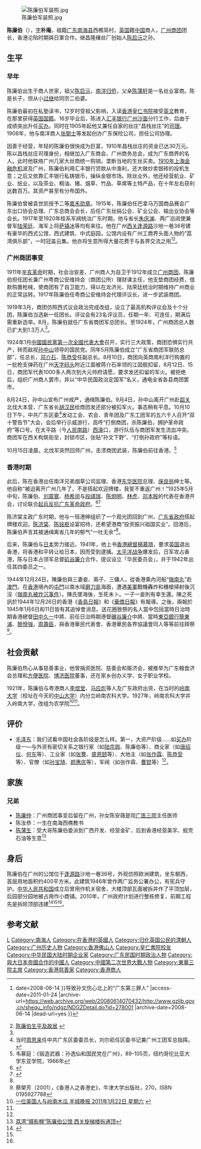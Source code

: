 {{Infobox Biography
| subject_name   = 陳廉伯 
| image_name     = Chen Lianbo.png
| image_size     = 180px
| image_caption  = 陈廉伯半身像
| date_of_birth  = 1884年10月21日
| place_of_birth = {{QING}}[[廣東省|廣東省]][[廣肇羅道|廣肇羅道]][[廣州府|廣州府]][[番禺城|番禺城]]
| date_of_death  = {{death date and age|1944|12|24|1884|10|21}}
| place_of_death = {{HKG-1941}}
| occupation = [[英国|英国]]籍華裔商人，[[广州商团|广州商团]]团长
}}
[[File:陈廉伯军装照.jpg|thumb]]

'''陈廉伯'''（{{bd|1884年|10月21日|1944年|12月24日|catIdx=C陈}}），[[表字|字]]'''朴庵'''，祖籍[[广东|广东]][[南海县|南海县]]西樵简村，[[英国|英国]]籍[[中国|中国]]商人，[[广州商团|广州商团]]团长，香港沦陷时期與日軍合作。继昌隆缫丝厂创始人[[陈启沅|陈启沅]]之孙。

== 生平 ==
=== 早年 ===

陈廉伯出生于商人世家，祖父[[陈启沅|陈启沅]]，[[南洋|南洋]][[歸國華僑|归侨]]，父亲[[陈蒲轩|陈蒲轩]]是一名丝业富商。陈是长子，但从小[[过继|过继]]给同宗二伯婆。

陈廉伯最初在私塾读书，12岁时受祖父影响，入读[[香港|香港]][[皇仁书院|皇仁书院]]接受[[英文|英文]]教育，在那里获得[[英国国籍|英国国籍]]。16岁毕业后，陈进入[[汇丰银行|汇丰银行]][[广州|广州]][[沙面|沙面]]分行工作，后由于成绩突出升任[[买办|买办]]。同时在1905年起他又兼任自家的丝庄“昌栈丝庄”的[[司理|司理]]。1908年，他与南洋商人[[张弼士|张弼士]]等发起创办广东保险公司，担任公司协理。

因善于经营，年轻的陈廉伯很快成为巨富，1910年昌栈丝庄的资金已达30万元。陈以昌栈丝庄司理身份，相继加入广东商会、广州商务总会，成为广东商界的名人。此时他联络广州几家大丝商统一购销，垄断当地的生丝买卖。[[橡皮股票风潮|1910年上海金融危机]]波及广州，陈廉伯利用汇丰银行贷款从中渔利，还大做炒卖银砖的投机生意；之后又依靠汇丰银行私铸银币，操纵金银市场。除丝业外，他还经营航业、矿业、纸业，以及茶业、桐油、猪、烟草、竹品、草席等土特产品，在十年左右获利达数百万。其资产甚至有分布国外。

陈廉伯曾被袁世凯授予二等[[嘉禾勋章|嘉禾勋章]]。1915年，陈廉伯任巴拿马万国商品赛会广东出口协会总理、广东总商会会长，后任广东丝绢公会、矿业公会、输出业协会等会长。1917年至1920年桂系军阀统治广东时期，他与省长[[朱庆澜|朱庆澜]]、两广巡阅使兼督军[[陆荣廷|陆荣廷]]、海军上将[[萨镇冰|萨镇冰]]等均有来往。他在广州[[西关|西关]][[逢源路_(廣州)|逢源路]]沙地一巷36号建有豪华的西式公馆，西式建筑、中式庭园，公馆内设有广州工商界头面人物的“荔湾俱乐部”，一时冠盖云集。他亦将生意所得大量花费于与各界交流之用<ref name="图书馆">{{Cite web |url=http://www.gzlib.gov.cn/shequ_info/ndgz/NDGZDetail.do?id=278001 |title=[富豪篇·陈廉伯] {{webarchive{{!}}url=https://web.archive.org/web/20080614070432/http://www.gzlib.gov.cn/shequ_info/ndgz/NDGZDetail.do?id=278001 {{!}}date=2008-06-14 }}导致孙文伤心北上的“广东第三罪人” |access-date=2011-01-24 |archive-url=https://web.archive.org/web/20080614070432/http://www.gzlib.gov.cn/shequ_info/ndgz/NDGZDetail.do?id=278001 |archive-date=2008-06-14 |dead-url=yes }}</ref><ref name="gzws">[http://www.gzzxws.gov.cn/gzws/gzws/ml/68/200809/t20080910_7089.htm 陈廉伯生平及故居] {{webarchive|url=https://web.archive.org/web/20110707033951/http://www.gzzxws.gov.cn/gzws/gzws/ml/68/200809/t20080910_7089.htm |date=2011-07-07 }}</ref>。

=== 广州商团事变 ===
{{see|广州商团事变}}
1911年[[辛亥革命|辛亥革命]]时期，社会治安差，广州商人为自卫于1912年成立[[广州商团|广州商团]]。陈廉伯担任团长兼广州粤商公安维持会（商团公所）理财课主任，他支垫商团经费，借款购置枪械，使商团有了自卫能力，得以在龙济光、陆荣廷统治时期维持广州商业的正常运转。1917年陈廉伯任粤商公安维持会代理评议长，进一步武装商团。

1919年3月，商团仿照西式议会政治完成改组，设立了最高机构评议会及十个分团，陈廉伯当选新一任团长。评议会有23名评议员，任期一年、可连任，期满后需重新选举。8月，陈廉伯就任广东省商团军总团长。至1924年，广州商团总人数已扩大到1.3万人<ref name="gzws"/>。

1924年1月[[中國國民黨第一次全國代表大會|中國國民黨第一次全國代表大會]]召开，实行三大政策，商团恐惧实行共产，转而敌视[[孙中山|孙中山]]领导的国民党。同年5月陈廉伯成立“广东省商团军联防总部”，任总长，[[邓介石|邓介石]]、[[陈恭受|陈恭受]]任副总长。8月10日，商团向英商南利洋行购置的一批枪支弹药在广州[[天字码头|天字码头]]附近江面被蒋介石率领的江固舰扣留，8月12日、15日，商团军代表1000多人两次到大元帅府请愿，要求发还扣留的军火。被拒绝后，组织广州商人罢市，并以“中华民国政治定国军”名义，通电全省各县商团罢市。

8月24日，孙中山宣布广州戒严，通缉陈廉伯。9月4日，孙中山离开广州赴[[韶关|韶关]]北伐大本营，广东省长[[胡汉民|胡汉民]]给商团发还部分被扣军火。事态稍有平息。10月10日下午，中共广东区委<ref>当时[[周恩来|周恩来]]任中共广东区委委员长，刘尔崧任区委书记兼广州工团军总指挥。</ref>发动工会、农会、青年团及广东工团军的五六千人召开“双十警告节”大会，会后举行示威游行，高呼“打倒商团，杀陈廉伯，拥护革命政府”等口号。在太平路（今[[人民路_(广州)|人民南路]]）[[西濠|西濠]]口，游行队伍与商团军发生流血冲突。商团军在西关构筑街垒，封锁市区，张贴“孙文下野”、“打倒孙政府”等标语。

10月15日凌晨，北伐军突然回师广州，击溃商团武装，陈廉伯前往香港。<ref>韦慕庭：《锻造武器：孙逸仙和国民党在广州》，89-105页，纽约哥伦比亚大学东亚学院，1966年</ref>

=== 香港时期 ===
此后，陈在香港出任南洋兄弟烟草公司监理、香港[[东华医院|东华医院]]总理、[[保良局|保良局]]绅士等。他自称“被迫离开广州几年了，不是搭起欢迎牌楼，我誓不重返广州！”1925年5月中旬，陈廉伯、[[刘震寰_(1890年)|刘震寰]]、[[杨希闵|杨希闵]]与[[段祺瑞|段祺瑞]]、[[陈炯明|陈炯明]]、[[林虎|林虎]]、[[邓本殷|邓本殷]]的代表在香港开会，讨论联合[[国民革命军东征#两次东江战役的间期|起兵反抗]][[广东革命政府|广东革命政府]]。<ref>{{cite web |author1=陈宪辉 |title=《二十世纪中国纪事》 |url=https://china20.weebly.com/2647221016217762523920105.html |accessdate=2019-09-29 |archive-date=2019-09-29 |archive-url=https://web.archive.org/web/20190929052410/https://china20.weebly.com/2647221016217762523920105.html |dead-url=no }}</ref><ref name=jjsqz>{{cite book |author1=刘红 |title=《蒋介石全传1》 |year=2017 |publisher=团结出版社 |location=北京 |isbn=9787412660206 |edition=第一版 }}</ref>{{rp|159}}

陈济棠主政广东时期，他与一班港绅组织了一个观光团回到广州，[[廣東省政府_(中華民國)|广东省政府]]搭起牌楼欢迎。[[陈济棠|陈济棠]]、[[陈铭枢|陈铭枢]]设宴招待，还希望港商“投资振兴祖国实业”。回港后，陈廉伯声言其被通缉离省几年的郁气“一吐无余”<ref name="图书馆"/>。

后来，陈廉伯与[[日本|日本]]势力接近。1941年，他上书[[香港總督|香港總督]][[楊慕琦|楊慕琦]]，要求[[英国|英国]]退出香港，将香港和平转让给日本，因而受到逮捕。[[太平洋战争|太平洋战争]]爆发后，日军攻占香港，陈与日本占领军总督[[矶谷廉介|矶谷廉介]]合作，提议设立「华民委员会」，并于1942年出任其四委员之一。

1944年12月24日，陳廉伯與三妻妾、兩子、三傭人，從香港乘內河船“[[嶺南丸被炸沉事件|嶺南丸]]”赴[[澳門|澳門]]，在[[香港|香港]]境內的[[屯門|屯門]]以南水域[[磨刀島|磨刀島]]海面，遭遇[[美軍|美軍]]戰機轟炸和機槍掃射後沉沒（[[嶺南丸被炸沉事件|嶺南丸被炸沉事件]]）。陳氏墜海後，生死未卜。一子一妾則有幸生還。陳之死訊於1944年12月26日的香港《[[香島日報|香島日報]]》和《[[華僑日報|華僑日報]]》有報導。之後，兩報於1945年1月6日和11日皆有其追悼會消息。送花圈致祭的名人當中包括當時日治時期香港總督[[田中久一|田中久一]]中將、前任日治時期港督[[磯谷廉介|磯谷廉介]]中將、當時[[東亞銀行|東亞銀行]][[簡東浦|簡東浦]]、[[簡悅強|簡悅強]]，[[周壽臣|周壽臣]]，與香港華民代表會、香港華民各界協議會同人等等前往拜祭<ref>蔡榮芳（2001），《香港人之香港史》，牛津大学出版社，270，ISBN 0195927788 </ref>。

== 社会贡献 ==
陈廉伯热心从事慈善事业，他曾捐资医院、慈善会和赈济会，被推举为广东粮食济会总理和[[广州市第一人民医院|方便医院]]、[[博济医院|博济医院]]董事，还在家乡创办义学、女子职业学校。

1921年，陈廉伯与粤港商人[[李煜堂|李煜堂]]、[[马应彪|马应彪]]等人及广东政府出资，在当时的[[岭南大学_(广州)|岭南大学]]（校址在今天的[[中山大学|中山大学]]）内分立岭南农科大学。1927年，岭南农科大学并入岭南大学，改组为农学院<ref>[http://www2.ycwb.com/ePaper/ycwb/html/2011-01/22/content_1024475.htm 一位美国人与岭南木瓜 羊城晚报 2011年1月22日 星期六] {{webarchive|url=https://web.archive.org/web/20150413054854/http://www2.ycwb.com/ePaper/ycwb/html/2011-01/22/content_1024475.htm |date=2015年4月13日 }}</ref><ref name="gzws"/>。

== 评价 ==
* [[毛泽东|毛泽东]]：我们试看中国社会各阶级是怎么样。第一，大资产阶级……如[[买办|买办]]阶级一—与外资有密切关系之银行家（如[[陆宗舆|陆宗舆]]、陈廉伯等）、商业家（如[[唐绍仪|唐绍仪]]、[[何东|何东]]等）、工业家（如[[张謇|张謇]]、[[盛恩颐|盛恩颐]]等）、大地主（如[[张作霖|张作霖]]、[[陈恭受|陈恭受]]等）、官僚（如[[孙宝琦|孙宝琦]]、[[颜惠庆|颜惠庆]]等），军阀（如张作霖、[[曹锟|曹锟]]等）<ref name="图书馆"/>。

== 家族 ==
=== 兄弟 ===
* [[陈廉仲|陈廉仲]]：广州商团事变后留在广州，孙女陈安薇是现[[广医三院|广医三院]]主任医师
* 陈汝恭：一生在南海西樵教书
* [[陈蒲生|陈蒲生]]：受大哥陈廉伯委派到广西开发、经营金矿，后到香港经营美孚、蚬壳石油等生意<ref name="西关旋梯楼">[http://news.ycwb.com/2010-08/30/content_2694897.htm 荔湾“摄影棚”陈廉伯公馆 西关旋梯楼拆通顶]{{Dead link|date=2018年7月 |bot=InternetArchiveBot |fix-attempted=yes }}</ref>

== 身后 ==
{{main|陈廉伯公馆}}
陈廉伯在广州的公馆位于[[逢源路_(廣州)|逢源路]]沙地一巷36号，外观仿照欧洲建筑，坐东朝西，首层用地面积约400平方米。此建筑1946年曾作两广监务公署办公，有宪兵守护。[[中华人民共和国|中华人民共和国]]成立后曾用作机关宿舍，大楼顶部瓦面被拆并作了平顶加层，后园部分园地被占用作小商铺。2010年，广州政府计划进行整栋修复，前期工程先是拆除顶部违建<ref>{{Cite web |url=http://travel.gd.sina.com.cn/news/2010/10/26/14122.html |title=陈廉伯公馆将变博物馆 |access-date=2011-01-23 |archive-url=https://web.archive.org/web/20160304100022/http://travel.gd.sina.com.cn/news/2010/10/26/14122.html |archive-date=2016-03-04 |dead-url=yes }}</ref><ref name="西关旋梯楼"/><ref name="gzws"/>。

== 参考文献 ==
{{reflist|2}}

{{s-start}}
{{s-mil}}
{{s-bef|before=[[黄鹭塘|黄鹭塘]]}}
{{s-ttl|title=[[广州商团|广州商团]]团长|years=1919年 – 1924年}}
{{s-non|reason=商团消灭}}
{{s-end}}

{{Authority control}}
{{DEFAULTSORT:Chen陳}}
[[Category:陈姓|L]]
[[Category:南海人|Category:南海人]]
[[Category:在香港的英國人|Category:在香港的英國人]]
[[Category:归化英国公民的清朝人|Category:归化英国公民的清朝人]]
[[Category:广州历史人物|Category:广州历史人物]]
[[Category:香港佛山人|Category:香港佛山人]]
[[Category:皇仁書院校友|Category:皇仁書院校友]]
[[Category:中华民国大陆时期企业家|Category:中华民国大陆时期企业家]]
[[Category:广东民国时期政治人物|Category:广东民国时期政治人物]]
[[Category:與大日本帝國合作的中國人|Category:與大日本帝國合作的中國人]]
[[Category:中國第二次世界大戰人物|Category:中國第二次世界大戰人物]]
[[Category:東華三院主席|Category:東華三院主席]]
[[Category:香港慈善家|Category:香港慈善家]]
[[Category:香港商人|Category:香港商人]]